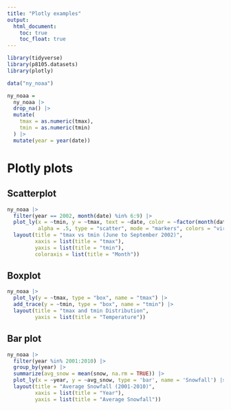 ```yaml
---
title: "Plotly examples"
output: 
  html_document:
    toc: true
    toc_float: true
---
```



```r
library(tidyverse)
library(p8105.datasets)
library(plotly)
```

```r
data("ny_noaa")

ny_noaa = 
  ny_noaa |>
  drop_na() |>
  mutate(
    tmax = as.numeric(tmax),
    tmin = as.numeric(tmin)
  ) |>
  mutate(year = year(date))
```

# Plotly plots

## Scatterplot

```r
ny_noaa |>
  filter(year == 2002, month(date) %in% 6:9) |> 
  plot_ly(x = ~tmin, y = ~tmax, text = ~date, color = ~factor(month(date)), 
          alpha = .5, type = "scatter", mode = "markers", colors = "viridis") |>
  layout(title = "tmax vs tmin (June to September 2002)",
         xaxis = list(title = "tmax"),
         yaxis = list(title = "tmin"),
         coloraxis = list(title = "Month"))
```

## Boxplot

```r
ny_noaa |>
  plot_ly(y = ~tmax, type = "box", name = "tmax") |>
  add_trace(y = ~tmin, type = "box", name = "tmin") |>
  layout(title = "tmax and tmin Distribution",
         yaxis = list(title = "Temperature"))
```

## Bar plot

```r
ny_noaa |>
  filter(year %in% 2001:2010) |>
  group_by(year) |>
  summarize(avg_snow = mean(snow, na.rm = TRUE)) |>
  plot_ly(x = ~year, y = ~avg_snow, type = 'bar', name = 'Snowfall') |>
  layout(title = "Average Snowfall (2001-2010)",
         xaxis = list(title = "Year"),
         yaxis = list(title = "Average Snowfall"))
```

